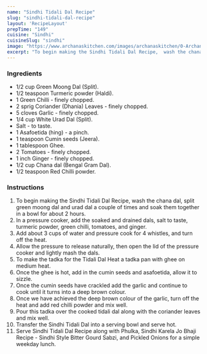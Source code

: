 ---
name: "Sindhi Tidali Dal Recipe"
slug: "sindhi-tidali-dal-recipe"
layout: 'RecipeLayout'
prepTime: "149"
cuisine: "Sindhi"
cuisineSlug: "sindhi"
image: "https://www.archanaskitchen.com/images/archanaskitchen/0-Archanas-Kitchen-Recipes/Articles/Sindhi_Tidali_Dal_Recipe_1_1600.jpg"
excerpt: "To begin making the Sindhi Tidali Dal Recipe,  wash the chana dal, split green moong dal and urad dal a couple of times and soak them together in a bowl for about 2 hours"
---

### Ingredients

- 1/2 cup Green Moong Dal (Split).
- 1/2 teaspoon Turmeric powder (Haldi).
- 1 Green Chilli - finely chopped.
- 2 sprig Coriander (Dhania) Leaves - finely chopped.
- 5 cloves Garlic - finely chopped.
- 1/4 cup White Urad Dal (Split).
- Salt - to taste.
- 1 Asafoetida (hing) - a pinch.
- 1 teaspoon Cumin seeds (Jeera).
- 1 tablespoon Ghee.
- 2 Tomatoes - finely chopped.
- 1 inch Ginger - finely chopped.
- 1/2 cup Chana dal (Bengal Gram Dal).
- 1/2 teaspoon Red Chilli powder.

### Instructions

1. To begin making the Sindhi Tidali Dal Recipe,  wash the chana dal, split green moong dal and urad dal a couple of times and soak them together in a bowl for about 2 hours.
1. In a pressure cooker, add the soaked and drained dals, salt to taste, turmeric powder, green chilli, tomatoes, and ginger.
1. Add about 3 cups of water and pressure cook for 4 whistles, and turn off the heat.
1. Allow the pressure to release naturally, then open the lid of the pressure cooker and lightly mash the dals.
1. To make the tadka for the Tidali Dal Heat a tadka pan with ghee on medium heat.
1. Once the ghee is hot, add in the cumin seeds and asafoetida, allow it to sizzle.
1. Once the cumin seeds have crackled add the garlic and continue to cook until it turns into a deep brown colour.
1. Once we have achieved the deep brown colour of the garlic, turn off the heat and add red chilli powder and mix well.
1. Pour this tadka over the cooked tidali dal along with the coriander leaves and mix well.
1. Transfer the Sindhi Tidali Dal into a serving bowl and serve hot.
1. Serve Sindhi Tidali Dal Recipe along with Phulka, Sindhi Karela Jo Bhaji Recipe - Sindhi Style Bitter Gourd Sabzi, and Pickled Onions for a simple weekday lunch.
